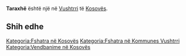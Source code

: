 {{Fshat në 
 | Emri                = Taraxhë
 | EmriAlt                = 
 | NAME_SHORT_FORM=      
 | NAME_GENERIC=      
 | NAME_SORT_NAME_RO=      TARAXHE
 | FULL_NAME_RO = Taraxhë
 | FULL_NAME_ND_RO=Taraxhe
 | SORT_NAME_RG=TARAXHE
 | FULL_NAME_RG=Taraxhë
 | FULL_NAME_ND_RG=Taraxhe
 | SRP_NAME_SHORT_FORM=      
 | SRP_NAME_GENERIC=      
 | SRP_NAME_SORT_NAME_RO=      
 | SRP_FULL_NAME_RO = 
 | SRP_FULL_NAME_ND_RO=
 | SRP_SORT_NAME_RG=
 | SRP_FULL_NAME_RG=
 | SRP_FULL_NAME_ND_RG=
 | Emri (Rasa dhanore) = 
 | Figura              = 
 | Shteti              = Kosovo
 | Komuna              = Vushtrri
 | Kodi postar         = 
 | Sipërfaqja          = 

 | Popullsia           = 

 | Regj. i popullsisë  = 
 | Dend. e popullsisë  = 
 | Faqja zyrtare       = 
 <!--- Koordinatat ----> 
 | Gjerësia            = 42.790833
 | Gjatësia            = 20.903611
 | Lartësia            = 
}}
'''Taraxhë''' është një [[]] në [[Vushtrri]] të [[Kosovës]].

<!-- == Gjeografia == -->
<!-- == Historia == -->
<!-- == Demografia == -->
== Shih edhe ==
{{Komuna Vushtrri}}
{{Kosovo-Administrata-Cung}}

[[Kategoria:Fshatra në Kosovës]]
[[Kategoria:Fshatra në Kommunes Vushtrri]]
[[Kategoria:Vendbanime në Kosovës]]